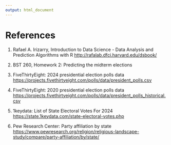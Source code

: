 ```yaml
---
output: html_document
---
```


# References

1. Rafael A. Irizarry, Introduction to Data Science - Data Analysis and Prediction Algorithms with R [http://rafalab.dfci.harvard.edu/dsbook/](http://rafalab.dfci.harvard.edu/dsbook/)

2. BST 260, Homework 2: Predicting the midterm elections

3. FiveThirtyEight: 2024 presidential election polls data [https://projects.fivethirtyeight.com/polls/data/president_polls.csv](https://projects.fivethirtyeight.com/polls/data/president_polls.csv)

4. FiveThirtyEight: 2020 presidential election polls data [https://projects.fivethirtyeight.com/polls/data/president_polls_historical.csv](https://projects.fivethirtyeight.com/polls/data/president_polls_historical.csv)

5. 1keydata: List of State Electoral Votes For 2024 [https://state.1keydata.com/state-electoral-votes.php](https://state.1keydata.com/state-electoral-votes.php)

6. Pew Research Center: Party affiliation by state [https://www.pewresearch.org/religion/religious-landscape-study/compare/party-affiliation/by/state/](https://www.pewresearch.org/religion/religious-landscape-study/compare/party-affiliation/by/state/)

